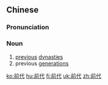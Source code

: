 ==Chinese==
{{zh-forms}}

===Pronunciation===
{{zh-pron
|m=qiándài
|c=cin4 doi6
|cat=n
}}

===Noun===
{{zh-noun}}

# [[previous]] [[dynasty|dynasties]]
# previous [[generation]]s

[[ko:前代]]
[[hu:前代]]
[[fi:前代]]
[[uk:前代]]
[[zh:前代]]